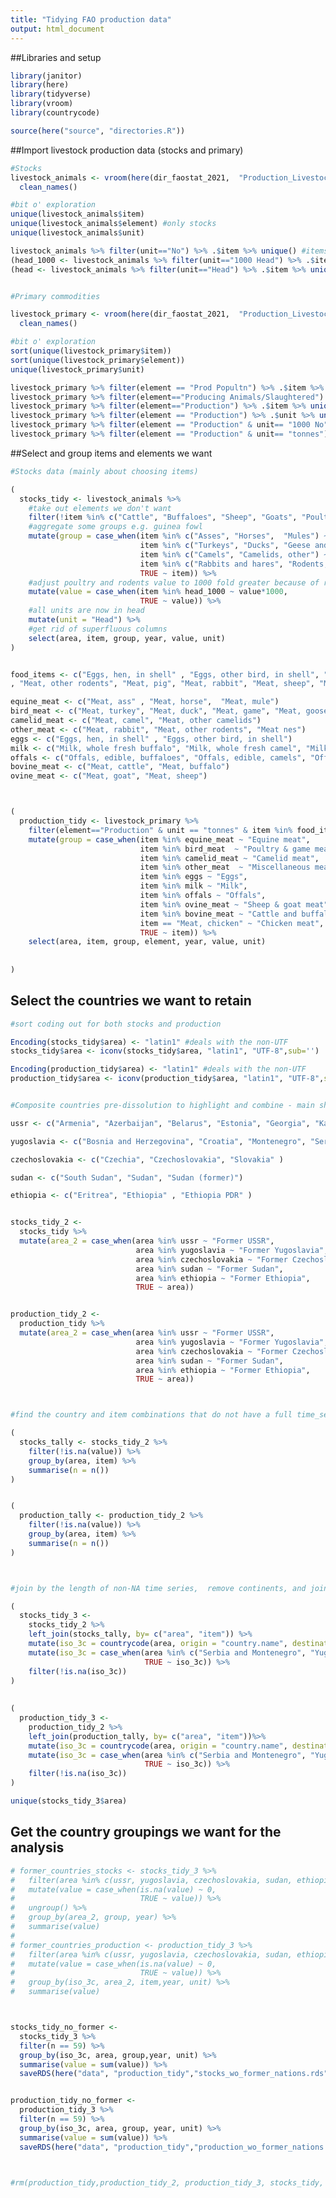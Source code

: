 ```yaml
---
title: "Tidying FAO production data"
output: html_document
---
```


##Libraries and setup

```r

library(janitor)
library(here)
library(tidyverse)
library(vroom)
library(countrycode)

source(here("source", "directories.R"))

```


##Import livestock production data (stocks and primary)

```r

#Stocks
livestock_animals <- vroom(here(dir_faostat_2021,  "Production_Livestock_E_All_Data_(Normalized).csv")) %>% 
  clean_names()

#bit o' exploration
unique(livestock_animals$item)
unique(livestock_animals$element) #only stocks
unique(livestock_animals$unit)

livestock_animals %>% filter(unit=="No") %>% .$item %>% unique() #items for unit in number "No." is beehives 
(head_1000 <- livestock_animals %>% filter(unit=="1000 Head") %>% .$item %>% unique()) #1000 Head mainly for Poultry and rodents
(head <- livestock_animals %>% filter(unit=="Head") %>% .$item %>% unique()) #1000 Head mainly for Poultry and rodents


#Primary commodities

livestock_primary <- vroom(here(dir_faostat_2021,  "Production_LivestockPrimary_E_All_Data_(Normalized).csv")) %>% 
  clean_names() 

#bit o' exploration
sort(unique(livestock_primary$item))
sort(unique(livestock_primary$element))
unique(livestock_primary$unit)

livestock_primary %>% filter(element == "Prod Popultn") %>% .$item %>% unique()  #production population is for wool, honey,beeswax
livestock_primary %>% filter(element=="Producing Animals/Slaughtered") %>% .$item %>% unique() #for all commodities but the stocks are probably more valuable here - several reasons producers might not slaughter but if stocks are increasing this can hide trends
livestock_primary %>% filter(element=="Production") %>% .$item %>% unique() # all products have production data
livestock_primary %>% filter(element == "Production") %>% .$unit %>% unique() # we want tonnes but what about eggs
livestock_primary %>% filter(element == "Production" & unit== "1000 No") %>% .$item %>% unique() # eggs in numbers
livestock_primary %>% filter(element == "Production" & unit== "tonnes") %>% .$item %>% unique() # eggs in numbers and in tonnes


```



##Select and group items and elements we want

```r

#Stocks data (mainly about choosing items)

(
  stocks_tidy <- livestock_animals %>% 
    #take out elements we don't want  
    filter(!item %in% c("Cattle", "Buffaloes", "Sheep", "Goats", "Poultry Birds", "Beehives")) %>% 
    #aggregate some groups e.g. guinea fowl
    mutate(group = case_when(item %in% c("Asses", "Horses",  "Mules") ~ "Equines",
                             item %in% c("Turkeys", "Ducks", "Geese and guinea fowls", "Pigeons, other birds") ~ "Poultry & game birds, other",
                             item %in% c("Camels", "Camelids, other") ~ "Camelids",
                             item %in% c("Rabbits and hares", "Rodents, other") ~ "Miscellaneous, other",
                             TRUE ~ item)) %>% 
    #adjust poultry and rodents value to 1000 fold greater because of reported units
    mutate(value = case_when(item %in% head_1000 ~ value*1000,
                             TRUE ~ value)) %>% 
    #all units are now in head
    mutate(unit = "Head") %>% 
    #get rid of superfluous columns
    select(area, item, group, year, value, unit)
)


food_items <- c("Eggs, hen, in shell" , "Eggs, other bird, in shell", "Meat nes", "Meat, ass" ,"Meat, bird nes","Meat, buffalo", "Meat, camel", "Meat, cattle", "Meat, chicken", "Meat, duck","Meat, game","Meat, goat", "Meat, goose and guinea fowl", "Meat, horse","Meat, mule", "Meat, other camelids"       
, "Meat, other rodents", "Meat, pig", "Meat, rabbit", "Meat, sheep", "Meat, turkey", "Milk, whole fresh buffalo", "Milk, whole fresh camel", "Milk, whole fresh cow", "Milk, whole fresh goat", "Milk, whole fresh sheep", "Offals, edible, buffaloes", "Offals, edible, camels", "Offals, edible, cattle", "Offals, edible, goats", "Offals, horses", "Offals, pigs, edible", "Offals, sheep,edible")

equine_meat <- c("Meat, ass" , "Meat, horse",  "Meat, mule")
bird_meat <- c("Meat, turkey", "Meat, duck", "Meat, game", "Meat, goose and guinea fowl", "Meat, bird nes")
camelid_meat <- c("Meat, camel", "Meat, other camelids")
other_meat <- c("Meat, rabbit", "Meat, other rodents", "Meat nes")
eggs <- c("Eggs, hen, in shell" , "Eggs, other bird, in shell")
milk <- c("Milk, whole fresh buffalo", "Milk, whole fresh camel", "Milk, whole fresh cow", "Milk, whole fresh goat", "Milk, whole fresh sheep")
offals <- c("Offals, edible, buffaloes", "Offals, edible, camels", "Offals, edible, cattle", "Offals, edible, goats", "Offals, horses", "Offals, pigs, edible", "Offals, sheep,edible")
bovine_meat <- c("Meat, cattle", "Meat, buffalo")
ovine_meat <- c("Meat, goat", "Meat, sheep")



(
  production_tidy <- livestock_primary %>% 
    filter(element=="Production" & unit == "tonnes" & item %in% food_items) %>% 
    mutate(group = case_when(item %in% equine_meat ~ "Equine meat",
                             item %in% bird_meat  ~ "Poultry & game meat, other",
                             item %in% camelid_meat ~ "Camelid meat",
                             item %in% other_meat  ~ "Miscellaneous meats",
                             item %in% eggs ~ "Eggs",
                             item %in% milk ~ "Milk", 
                             item %in% offals ~ "Offals",
                             item %in% ovine_meat ~ "Sheep & goat meat",
                             item %in% bovine_meat ~ "Cattle and buffalo meat",
                             item == "Meat, chicken" ~ "Chicken meat",
                             TRUE ~ item)) %>% 
    select(area, item, group, element, year, value, unit)
  
  
)


```


## Select the countries we want to retain

```r

#sort coding out for both stocks and production 

Encoding(stocks_tidy$area) <- "latin1" #deals with the non-UTF
stocks_tidy$area <- iconv(stocks_tidy$area, "latin1", "UTF-8",sub='')

Encoding(production_tidy$area) <- "latin1" #deals with the non-UTF
production_tidy$area <- iconv(production_tidy$area, "latin1", "UTF-8",sub='')


#Composite countries pre-dissolution to highlight and combine - main shocks detected here will be geopolitical however

ussr <- c("Armenia", "Azerbaijan", "Belarus", "Estonia", "Georgia", "Kazakhstan", "Kyrgyzstan", "Latvia" , "Lithuania", "Republic of Moldova", "Russian Federation" , "Tajikistan", "Turkmenistan" , "Ukraine"  , "USSR" , "Uzbekistan" )

yugoslavia <- c("Bosnia and Herzegovina", "Croatia", "Montenegro", "Serbia", "Serbia and Montenegro", "Slovenia", "North Macedonia", "Yugoslav SFR")

czechoslovakia <- c("Czechia", "Czechoslovakia", "Slovakia" )

sudan <- c("South Sudan", "Sudan", "Sudan (former)")

ethiopia <- c("Eritrea", "Ethiopia" , "Ethiopia PDR" )


stocks_tidy_2 <- 
  stocks_tidy %>% 
  mutate(area_2 = case_when(area %in% ussr ~ "Former USSR",
                            area %in% yugoslavia ~ "Former Yugoslavia",
                            area %in% czechoslovakia ~ "Former Czechoslovakia",
                            area %in% sudan ~ "Former Sudan",
                            area %in% ethiopia ~ "Former Ethiopia",
                            TRUE ~ area))


production_tidy_2 <- 
  production_tidy %>% 
  mutate(area_2 = case_when(area %in% ussr ~ "Former USSR",
                            area %in% yugoslavia ~ "Former Yugoslavia",
                            area %in% czechoslovakia ~ "Former Czechoslovakia",
                            area %in% sudan ~ "Former Sudan",
                            area %in% ethiopia ~ "Former Ethiopia",
                            TRUE ~ area))



#find the country and item combinations that do not have a full time_series

(
  stocks_tally <- stocks_tidy_2 %>% 
    filter(!is.na(value)) %>% 
    group_by(area, item) %>% 
    summarise(n = n())
)


(
  production_tally <- production_tidy_2 %>% 
    filter(!is.na(value)) %>% 
    group_by(area, item) %>% 
    summarise(n = n())
)



#join by the length of non-NA time series,  remove continents, and join broken states

(
  stocks_tidy_3 <- 
    stocks_tidy_2 %>% 
    left_join(stocks_tally, by= c("area", "item")) %>%
    mutate(iso_3c = countrycode(area, origin = "country.name", destination = "iso3c", warn=TRUE)) %>% 
    mutate(iso_3c = case_when(area %in% c("Serbia and Montenegro", "Yugoslav FR",  "Czechoslovakia") ~ "FMR",
                              TRUE ~ iso_3c)) %>% 
    filter(!is.na(iso_3c))
)
  
  
(
  production_tidy_3 <- 
    production_tidy_2 %>% 
    left_join(production_tally, by= c("area", "item"))%>% 
    mutate(iso_3c = countrycode(area, origin = "country.name", destination = "iso3c", warn=TRUE)) %>% 
    mutate(iso_3c = case_when(area %in% c("Serbia and Montenegro", "Yugoslav FR",  "Czechoslovakia") ~ "FMR",
                              TRUE ~ iso_3c)) %>% 
    filter(!is.na(iso_3c))
)

unique(stocks_tidy_3$area)
```


## Get the country groupings we want for the analysis
```r

# former_countries_stocks <- stocks_tidy_3 %>% 
#   filter(area %in% c(ussr, yugoslavia, czechoslovakia, sudan, ethiopia)) %>% 
#   mutate(value = case_when(is.na(value) ~ 0,
#                            TRUE ~ value)) %>% 
#   ungroup() %>% 
#   group_by(area_2, group, year) %>% 
#   summarise(value)
# 
# former_countries_production <- production_tidy_3 %>% 
#   filter(area %in% c(ussr, yugoslavia, czechoslovakia, sudan, ethiopia)) %>% 
#   mutate(value = case_when(is.na(value) ~ 0,
#                            TRUE ~ value)) %>% 
#   group_by(iso_3c, area_2, item,year, unit) %>% 
#   summarise(value)



stocks_tidy_no_former <- 
  stocks_tidy_3 %>%
  filter(n == 59) %>% 
  group_by(iso_3c, area, group,year, unit) %>% 
  summarise(value = sum(value)) %>% 
  saveRDS(here("data", "production_tidy","stocks_wo_former_nations.rds"))


production_tidy_no_former <- 
  production_tidy_3 %>% 
  filter(n == 59) %>% 
  group_by(iso_3c, area, group, year, unit) %>% 
  summarise(value = sum(value)) %>% 
  saveRDS(here("data", "production_tidy","production_wo_former_nations.rds"))
  


#rm(production_tidy,production_tidy_2, production_tidy_3, stocks_tidy, stocks_tidy_2, stocks_tidy_3)

```

